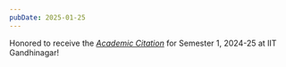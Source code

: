 ```yaml
---
pubDate: 2025-01-25
---
```


Honored to receive the _[Academic Citation](https://iitgn.ac.in/students/deanslist/2024-25-S1)_ for Semester 1, 2024-25 at IIT Gandhinagar!